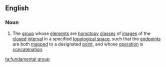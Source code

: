 ==English==
{{wikipedia}}

===Noun===
{{en-noun|head=[[fundamental]] [[group]]}}
# {{context|topology|lang=en}} The [[group]] whose [[element]]s are [[homotopy]] [[class]]es of [[image]]s of the [[closed]] [[interval]] in a specified [[topological space]], such that the [[endpoint]]s are both [[map]]ped to a designated [[point]], and whose [[operation]] is [[concatenation]].

[[ta:fundamental group]]